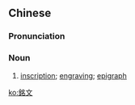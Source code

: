 {{also|铭文}}
==Chinese==
{{zh-forms|s=铭文}}

===Pronunciation===
{{zh-pron
|m=míngwén
|c=ming4 man4,ming5 man4
|cat=n
}}

===Noun===
{{zh-noun}}

# [[inscription]]; [[engraving]]; [[epigraph]]

[[ko:銘文]]